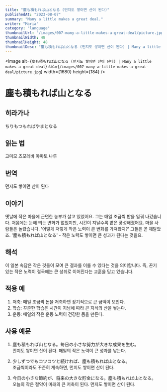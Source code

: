 ```yaml
---
title: "塵も積もれば山となる (먼지도 쌓이면 산이 된다)"
publishedAt: "2023-08-07"
summary: "Many a little makes a great deal."
writer: "Maria"
category: "language"
thumbnailUrl: "/images/007-many-a-little-makes-a-great-deal/picture.jpg"
thumbnailWidth: 48
thumbnailHeight: 48
thumbnailDesc: "塵も積もれば山となる (먼지도 쌓이면 산이 된다) | Many a little makes a great deal"
---
```


<Image
  alt={`塵も積もれば山となる (먼지도 쌓이면 산이 된다) | Many a little makes a great deal`}
  src={`/images/007-many-a-little-makes-a-great-deal/picture.jpg`}
  width={1680}
  height={184}
/>

# 塵も積もれば山となる

## 히라가나

ちりもつもればやまとなる

## 읽는 법

고미모 츠모레바 야마토 나루

## 번역

먼지도 쌓이면 산이 된다

## 이야기

옛날에 작은 마을에 근면한 농부가 살고 있었어요. 그는 매일 조금씩 밭을 일궈 나갔습니다. 처음에는 눈에 띄는 변화가 없었지만, 시간이 지날수록 밭은 풍성해졌어요.
마을 사람들은 놀랐습니다. '어떻게 저렇게 작은 노력이 큰 변화를 가져왔지?' 그들은 곧 깨달았죠. '塵も積もれば山となる' - 작은 노력도 쌓이면 큰 성과가 된다는 것을요.

## 해석

이 일본 속담은 작은 것들이 모여 큰 결과를 이룰 수 있다는 것을 의미합니다. 즉, 끈기 있는 작은 노력이 결국에는 큰 성취로 이어진다는 교훈을 담고 있습니다.

## 적용 예

1. 저축: 매일 조금씩 돈을 저축하면 장기적으로 큰 금액이 모인다.
2. 학습: 꾸준한 학습은 시간이 지남에 따라 큰 지식의 산을 쌓는다.
3. 운동: 매일의 작은 운동 노력이 건강한 몸을 만든다.

## 사용 예문

1. 塵も積もれば山となる。毎日の小さな努力が大きな成果を生む。<br /> 먼지도 쌓이면 산이 된다. 매일의 작은 노력이 큰 성과를 낳는다.

2. 少しずつでもコツコツと続ければ、塵も積もれば山となる。<br /> 조금씩이라도 꾸준히 계속하면, 먼지도 쌓이면 산이 된다.

3. 今日の小さな節約が、将来の大きな貯金になる。塵も積もれば山となる。<br /> 오늘의 작은 절약이 미래의 큰 저축이 된다. 먼지도 쌓이면 산이 된다.
